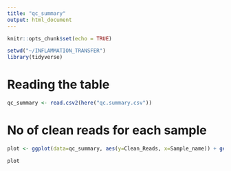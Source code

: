 ```yaml
---
title: "qc_summary"
output: html_document
---
```


```r
knitr::opts_chunk$set(echo = TRUE)
```

```r
setwd("~/INFLAMMATION_TRANSFER")
library(tidyverse)
```


# Reading the table
```r

qc_summary <- read.csv2(here("qc.summary.csv"))

```
# No of clean reads for each sample

```r
plot <- ggplot(data=qc_summary, aes(y=Clean_Reads, x=Sample_name)) + geom_bar(stat="identity")+theme_bw()

plot
```

